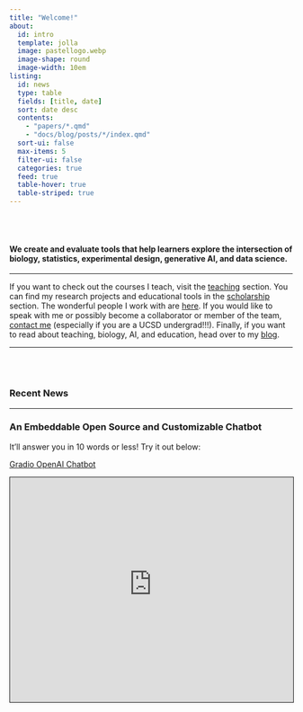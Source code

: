```yaml
---
title: "Welcome!"
about:
  id: intro
  template: jolla
  image: pastellogo.webp
  image-shape: round
  image-width: 10em
listing:
  id: news
  type: table
  fields: [title, date]
  sort: date desc
  contents:
    - "papers/*.qmd"
    - "docs/blog/posts/*/index.qmd"
  sort-ui: false
  max-items: 5
  filter-ui: false
  categories: true
  feed: true
  table-hover: true
  table-striped: true
---
```


::: {#intro}
<br></br>

#### We create and evaluate tools that help learners explore the intersection of biology, statistics, experimental design, generative AI, and data science.

------------------------------------------------------------------------

If you want to check out the courses I teach, visit the [teaching](/teaching.qmd) section. You can find my research projects and educational tools in the [scholarship](/scholarship.qmd) section. The wonderful people I work with are [here](/people.qmd). If you would like to speak with me or possibly become a collaborator or member of the team, [contact me](/docs/about/contact/index.qmd) (especially if you are a UCSD undergrad!!!). Finally, if you want to read about teaching, biology, AI, and education, head over to my [blog](/docs/blog/index.qmd).

------------------------------------------------------------------------
:::

<br></br>

### Recent News

::: {#news}
:::

------------------------------------------------------------------------

::: <br></br>
### An Embeddable Open Source and Customizable Chatbot

It'll answer you in 10 words or less! Try it out below:

[Gradio OpenAI Chatbot](https://huggingface.co/spaces/keefereuther/Gradio_Embeddable_Chatbot)

```{=html}

<iframe
    src="https://keefereuther-gradio-embeddable-chatbot.hf.space"
    style="border: 1px solid;"
    width="100%"
    height="400"
></iframe>
```
:::
